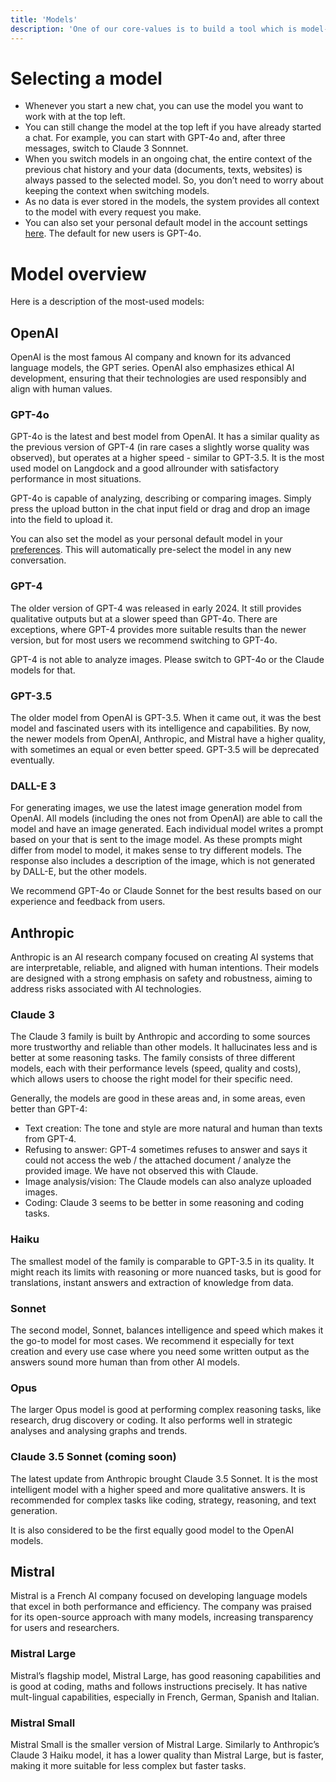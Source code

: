 ```yaml
---
title: 'Models'
description: 'One of our core-values is to build a tool which is model-agnostic. That means, that we do not want to trap the user in one model, but give the choice which model to use. Each model has different strengths and we encourage you to test the different models to find the best models for your specific need.'
---
```


# Selecting a model
- Whenever you start a new chat, you can use the model you want to work with at the top left.
- You can still change the model at the top left if you have already started a chat. For example, you can start with GPT-4o and, after three messages, switch to Claude 3 Sonnnet.
- When you switch models in an ongoing chat, the entire context of the previous chat history and your data (documents, texts, websites) is always passed to the selected model. So, you don’t need to worry about keeping the context when switching models.
- As no data is ever stored in the models, the system provides all context to the model with every request you make.
- You can also set your personal default model in the account settings [here](https://app.langdock.com/settings/account/preferences). The default for new users is GPT-4o.


# Model overview
Here is a description of the most-used models:

## OpenAI
OpenAI is the most famous AI company and known for its advanced language models, the GPT series. OpenAI also emphasizes ethical AI development, ensuring that their technologies are used responsibly and align with human values.

### GPT-4o
GPT-4o is the latest and best model from OpenAI. It has a similar quality as the previous version of GPT-4 (in rare cases a slightly worse quality was observed), but operates at a higher speed - similar to GPT-3.5. It is the most used model on Langdock and a good allrounder with satisfactory performance in most situations.

GPT-4o is capable of analyzing, describing or comparing images. Simply press the upload button in the chat input field or drag and drop an image into the field to upload it.

You can also set the model as your personal default model in your [preferences](https://app.langdock.com/settings/account/preferences). This will automatically pre-select the model in any new conversation.

### GPT-4
The older version of GPT-4 was released in early 2024. It still provides qualitative outputs but at a slower speed than GPT-4o. There are exceptions, where GPT-4 provides more suitable results than the newer version, but for most users we recommend switching to GPT-4o.

GPT-4 is not able to analyze images. Please switch to GPT-4o or the Claude models for that.

### GPT-3.5
The older model from OpenAI is GPT-3.5. When it came out, it was the best model and fascinated users with its intelligence and capabilities. By now, the newer models from OpenAI, Anthropic, and Mistral have a higher quality, with sometimes an equal or even better speed. GPT-3.5 will be deprecated eventually.

### DALL-E 3
For generating images, we use the latest image generation model from OpenAI. All models (including the ones not from OpenAI) are able to call the model and have an image generated. Each individual model writes a prompt based on your that is sent to the image model. As these prompts might differ from model to model, it makes sense to try different models. The response also includes a description of the image, which is not generated by DALL-E, but the other models.

We recommend GPT-4o or Claude Sonnet for the best results based on our experience and feedback from users.

## Anthropic
Anthropic is an AI research company focused on creating AI systems that are interpretable, reliable, and aligned with human intentions. Their models are designed with a strong emphasis on safety and robustness, aiming to address risks associated with AI technologies.

### Claude 3
The Claude 3 family is built by Anthropic and according to some sources more trustworthy and reliable than other models. It hallucinates less and is better at some reasoning tasks. The family consists of three different models, each with their performance levels (speed, quality and costs), which allows users to choose the right model for their specific need.

Generally, the models are good in these areas and, in some areas, even better than GPT-4:
- Text creation: The tone and style are more natural and human than texts from GPT-4.
- Refusing to answer: GPT-4 sometimes refuses to answer and says it could not access the web / the attached document / analyze the provided image. We have not observed this with Claude.
- Image analysis/vision: The Claude models can also analyze uploaded images.
- Coding: Claude 3 seems to be better in some reasoning and coding tasks.

### Haiku
The smallest model of the family is comparable to GPT-3.5 in its quality. It might reach its limits with reasoning or more nuanced tasks, but is good for translations, instant answers and extraction of knowledge from data.

### Sonnet
The second model, Sonnet, balances intelligence and speed which makes it the go-to model for most cases. We recommend it especially for text creation and every use case where you need some written output as the answers sound more human than from other AI models.

### Opus
The larger Opus model is good at performing complex reasoning tasks, like research, drug discovery or coding. It also performs well in strategic analyses and analysing graphs and trends.

### Claude 3.5 Sonnet (coming soon)
The latest update from Anthropic brought Claude 3.5 Sonnet. It is the most intelligent model with a higher speed and more qualitative answers. It is recommended for complex tasks like coding, strategy, reasoning, and text generation.

It is also considered to be the first equally good model to the OpenAI models.

## Mistral
Mistral is a French AI company focused on developing language models that excel in both performance and efficiency. The company was praised for its open-source approach with many models, increasing transparency for users and researchers.

### Mistral Large
Mistral’s flagship model, Mistral Large, has good reasoning capabilities and is good at coding, maths and follows instructions precisely. It has native mult-lingual capabilities, especially in French, German, Spanish and Italian.

### Mistral Small
Mistral Small is the smaller version of Mistral Large. Similarly to Anthropic’s Claude 3 Haiku model, it has a lower quality than Mistral Large, but is faster, making it more suitable for less complex but faster tasks.